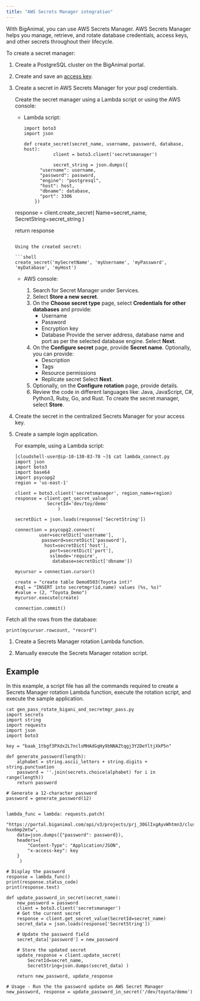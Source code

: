 ```yaml
---
title: "AWS Secrets Manager integration"
---
```


With BigAnimal, you can use AWS Secrets Manager. AWS Secrets Manager helps you manage, retrieve, and rotate database credentials, access keys, and other secrets throughout their lifecycle.

To create a secret manager:

1. Create a PostgreSQL cluster on the BigAnimal portal.

1. Create and save an [access key](../reference/access_key/#create-your-personal-access-key).

1. Create a secret in AWS Secrets Manager for your psql credentials. 

   Create the secret manager using a Lambda script or using the AWS console:

   - Lambda script:

     ```shell
     import boto3
     import json

     def create_secret(secret_name, username, password, database, host):
                client = boto3.client('secretsmanager')

                secret_string = json.dumps({
           "username": username,
           "password": password,
           "engine": "postgresql",
           "host": host,
           "dbname": database,
           "port": 3306
         })

    response = client.create_secret(
        Name=secret_name,
        SecretString=secret_string
    )

    return response
    ```
    
    Using the created secret:

    ```shell
    create_secret('mySecretName', 'myUsername', 'myPassword', 'myDatabase', 'myHost')
    ```

   - AWS console:
   
     1. Search for Secret Manager under Services.
     1. Select **Store a new secret**.
     1. On the **Choose secret type** page, select **Credentials for other databases**  and provide:
        - Username
        - Password
        - Encryption key
        - Database
          Provide the server address, database name and port as per the selected database engine. Select **Next**.
     1. On the **Configure secret** page, provide **Secret name**. Optionally, you can provide:
        - Description
        - Tags
        - Resource permissions
        - Replicate secret
        Select **Next**.
     1. Optionally, on the **Configure rotation** page, provide details.
     1. Review the code in different languages like: Java, JavaScript, C#, Python3, Ruby, Go, and Rust. To create the secret manager, select **Store**.

1. Create the secret in the centralized Secrets Manager for your access key.

1. Create a sample login application.

   For example, using a Lambda script:

   ```shell
   [cloudshell-user@ip-10-130-83-78 ~]$ cat lambda_connect.py 
   import json
   import boto3
   import base64
   import psycopg2
   region = 'us-east-1'
   
   client = boto3.client('secretsmanager', region_name=region)
   response = client.get_secret_value(
               SecretId='dev/toy/demo'
                   )
   
   secretDict = json.loads(response['SecretString'])
   
   connection = psycopg2.connect(
            user=secretDict['username'], 
             password=secretDict['password'],
              host=secretDict['host'], 
                port=secretDict['port'],
                sslmode='require',
                 database=secretDict['dbname'])
   
   mycursor = connection.cursor()
   
   create = "create table Demo0503(Toyota int)"
   #sql = "INSERT into secretmgr(id,name) values (%s, %s)"
   #value = (2, "Toyota_Demo")
   mycursor.execute(create)
   
   connection.commit()
   ```

  Fetch all the rows from the database:

   ```shell
   print(mycursor.rowcount, "record")
   ```

1. Create a Secrets Manager rotation Lambda function.

1. Manually execute the Secrets Manager rotation script.


## Example

In this example, a script file has all the commands required to create a Secrets Manager rotation Lambda function, execute the rotation script, and execute the sample application.

```shell
cat gen_pass_rotate_bigani_and_secretmgr_pass.py 
import secrets
import string
import requests
import json
import boto3

key = "baak_1tbgf3PXdx2L7nclsMHAdGqHy9bNNAZtqgj3Y2DeYltjXkP5n"

def generate_password(length):
    alphabet = string.ascii_letters + string.digits + string.punctuation
    password = ''.join(secrets.choice(alphabet) for i in range(length))
    return password

# Generate a 12-character password
password = generate_password(12)


lambda_func = lambda: requests.patch(
    "https://portal.biganimal.com/api/v3/projects/prj_30GlIxgAyvWhtmn3/clusters/p-hxx6mp2mtw",
    data=json.dumps({"password": password}),
    headers={
        "Content-Type": "Application/JSON",
        "x-access-key": key
    }
     )

# Display the password
response = lambda_func()
print(response.status_code)
print(response.text)

def update_password_in_secret(secret_name):
    new_password = password
    client = boto3.client('secretsmanager')
    # Get the current secret
    response = client.get_secret_value(SecretId=secret_name)
    secret_data = json.loads(response['SecretString'])

    # Update the password field
    secret_data['password'] = new_password

    # Store the updated secret
    update_response = client.update_secret(
        SecretId=secret_name,
        SecretString=json.dumps(secret_data) )

    return new_password, update_response

# Usage - Run the the password update on AWS Secret Manager
new_password, response = update_password_in_secret('/dev/toyota/demo')
```
   
